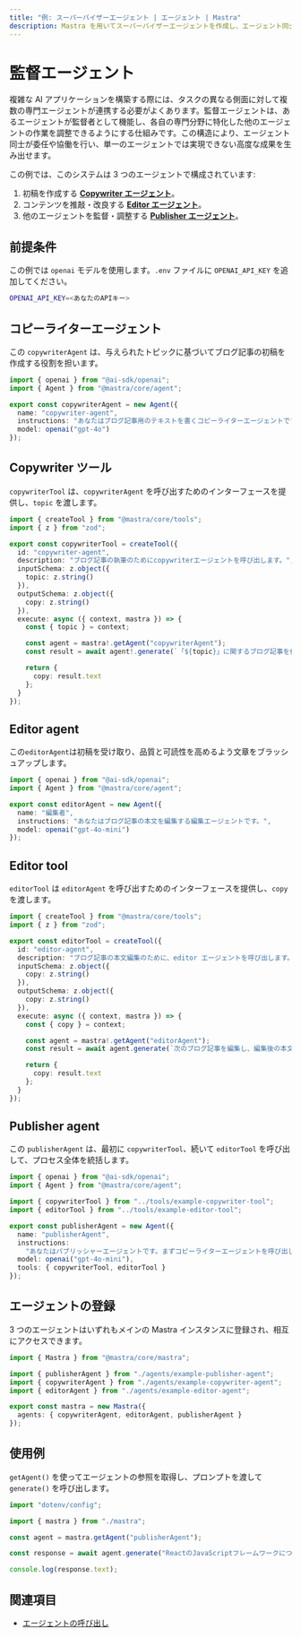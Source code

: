 ```yaml
---
title: "例: スーパーバイザーエージェント | エージェント | Mastra"
description: Mastra を用いてスーパーバイザーエージェントを作成し、エージェント同士がツール機能を通じてやり取りする例。
---
```




# 監督エージェント

複雑な AI アプリケーションを構築する際には、タスクの異なる側面に対して複数の専門エージェントが連携する必要がよくあります。監督エージェントは、あるエージェントが監督者として機能し、各自の専門分野に特化した他のエージェントの作業を調整できるようにする仕組みです。この構造により、エージェント同士が委任や協働を行い、単一のエージェントでは実現できない高度な成果を生み出せます。

この例では、このシステムは 3 つのエージェントで構成されています:

1. 初稿を作成する [**Copywriter エージェント**](#copywriter-agent)。
2. コンテンツを推敲・改良する [**Editor エージェント**](#editor-agent)。
3. 他のエージェントを監督・調整する [**Publisher エージェント**](#publisher-agent)。

## 前提条件

この例では `openai` モデルを使用します。`.env` ファイルに `OPENAI_API_KEY` を追加してください。

```bash filename=".env" copy
OPENAI_API_KEY=<あなたのAPIキー>
```


## コピーライターエージェント

この `copywriterAgent` は、与えられたトピックに基づいてブログ記事の初稿を作成する役割を担います。

```typescript filename="src/mastra/agents/example-copywriter-agent.ts" showLineNumbers copy
import { openai } from "@ai-sdk/openai";
import { Agent } from "@mastra/core/agent";

export const copywriterAgent = new Agent({
  name: "copywriter-agent",
  instructions: "あなたはブログ記事用のテキストを書くコピーライターエージェントです。",
  model: openai("gpt-4o")
});
```


## Copywriter ツール

`copywriterTool` は、`copywriterAgent` を呼び出すためのインターフェースを提供し、`topic` を渡します。

```typescript filename="src/mastra/tools/example-copywriter-tool.ts"
import { createTool } from "@mastra/core/tools";
import { z } from "zod";

export const copywriterTool = createTool({
  id: "copywriter-agent",
  description: "ブログ記事の執筆のためにcopywriterエージェントを呼び出します。",
  inputSchema: z.object({
    topic: z.string()
  }),
  outputSchema: z.object({
    copy: z.string()
  }),
  execute: async ({ context, mastra }) => {
    const { topic } = context;

    const agent = mastra!.getAgent("copywriterAgent");
    const result = await agent!.generate(`「${topic}」に関するブログ記事を作成してください`);

    return {
      copy: result.text
    };
  }
});
```


## Editor agent

この`editorAgent`は初稿を受け取り、品質と可読性を高めるよう文章をブラッシュアップします。

```typescript filename="src/mastra/agents/example-editor-agent.ts" showLineNumbers copy
import { openai } from "@ai-sdk/openai";
import { Agent } from "@mastra/core/agent";

export const editorAgent = new Agent({
  name: "編集者",
  instructions: "あなたはブログ記事の本文を編集する編集エージェントです。",
  model: openai("gpt-4o-mini")
});
```


## Editor tool

`editorTool` は `editorAgent` を呼び出すためのインターフェースを提供し、`copy` を渡します。

```typescript filename="src/mastra/tools/example-editor-tool.ts" showLineNumbers copy
import { createTool } from "@mastra/core/tools";
import { z } from "zod";

export const editorTool = createTool({
  id: "editor-agent",
  description: "ブログ記事の本文編集のために、editor エージェントを呼び出します。",
  inputSchema: z.object({
    copy: z.string()
  }),
  outputSchema: z.object({
    copy: z.string()
  }),
  execute: async ({ context, mastra }) => {
    const { copy } = context;

    const agent = mastra!.getAgent("editorAgent");
    const result = await agent.generate(`次のブログ記事を編集し、編集後の本文のみを返してください: ${copy}`);

    return {
      copy: result.text
    };
  }
});
```


## Publisher agent

この `publisherAgent` は、最初に `copywriterTool`、続いて `editorTool` を呼び出して、プロセス全体を統括します。

```typescript filename="src/mastra/agents/example-publisher-agent.ts" showLineNumbers copy
import { openai } from "@ai-sdk/openai";
import { Agent } from "@mastra/core/agent";

import { copywriterTool } from "../tools/example-copywriter-tool";
import { editorTool } from "../tools/example-editor-tool";

export const publisherAgent = new Agent({
  name: "publisherAgent",
  instructions:
    "あなたはパブリッシャーエージェントです。まずコピーライターエージェントを呼び出して特定のトピックに関するブログ記事の原稿を作成し、その後エディターエージェントを呼び出して原稿を編集します。最終的な編集済みの原稿のみを返してください。",
  model: openai("gpt-4o-mini"),
  tools: { copywriterTool, editorTool }
});
```


## エージェントの登録

3 つのエージェントはいずれもメインの Mastra インスタンスに登録され、相互にアクセスできます。

```typescript filename="src/mastra/index.ts" showLineNumbers copy
import { Mastra } from "@mastra/core/mastra";

import { publisherAgent } from "./agents/example-publisher-agent";
import { copywriterAgent } from "./agents/example-copywriter-agent";
import { editorAgent } from "./agents/example-editor-agent";

export const mastra = new Mastra({
  agents: { copywriterAgent, editorAgent, publisherAgent }
});
```


## 使用例

`getAgent()` を使ってエージェントの参照を取得し、プロンプトを渡して `generate()` を呼び出します。

```typescript filename="src/test-publisher-agent.ts" showLineNumbers copy
import "dotenv/config";

import { mastra } from "./mastra";

const agent = mastra.getAgent("publisherAgent");

const response = await agent.generate("ReactのJavaScriptフレームワークについてのブログ記事を書いてください。編集済みの最終稿のみを返してください。");

console.log(response.text);
```

<GithubLink outdated={true} marginTop="mt-16" link="https://github.com/mastra-ai/mastra/blob/main/examples/basics/agents/hierarchical-multi-agent" />


## 関連項目

- [エージェントの呼び出し](./calling-agents.mdx#from-the-command-line)